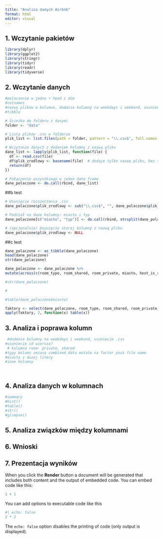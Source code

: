```yaml
---
title: "Analiza danych Airbnb"
format: html
editor: visual
---
```


## 1. Wczytanie pakietów

```r
library(dplyr)
library(ggplot2)
library(stringr)
library(tidyr)
library(readr)
library(tidyverse)
```

## 2. Wczytanie danych

```r
#polaczenie w jedno + head i dim
#colnames 
#nazwy plikow w kolumne, dodanie kolumny na weekdays i weekend, usuniecie .csv
#tibble 

# Ścieżka do folderu z danymi
folder <- "data"

# Lista plików .csv w folderze
plik_list <- list.files(path = folder, pattern = "\\.csv$", full.names = TRUE)

# Wczytanie danych z dodaniem kolumny z nazwą pliku
dane_list <- lapply(plik_list, function(file) {
  df <- read.csv(file)
  df$plik_zrodlowy <- basename(file)  # dodaje tylko nazwę pliku, bez ścieżki
  return(df)
})

# Połączenie wszystkiego w jeden data frame
dane_polaczone <- do.call(rbind, dane_list)

```

##b test
``` r
# Usunięcie rozszerzenia .csv
dane_polaczone$plik_zrodlowy <- sub("\\.csv$", "", dane_polaczone$plik_zrodlowy)

# Podział na dwie kolumny: miasto i typ
dane_polaczone[c("miasto", "typ")] <- do.call(rbind, strsplit(dane_polaczone$plik_zrodlowy, "_"))

# (opcjonalnie) Usunięcie starej kolumny z nazwą pliku
dane_polaczone$plik_zrodlowy <- NULL

```


##c test
``` r
dane_polaczone <- as_tibble(dane_polaczone)
head(dane_polaczone)
str(dane_polaczone)
```

```r
dane_polaczone <- dane_polaczone %>%
mutate(across(c(room_type, room_shared, room_private, miasto, host_is_superhost, typ), as.factor))
```

```r
#str(dane_polaczone)
```
```r
#

#table(dane_polaczone$miasto)

faktory <- select(dane_polaczone, room_type, room_shared, room_private,host_is_superhost, miasto, typ)
apply(faktory, 2, function(x) table(x))
```

## 3. Analiza i poprawa kolumn

```r
 #dodanie kolumny na weekdays i weekend, usuniecie .csv
#usuniecie id wiersza?
 # kolumna room- private, shared
#typy kolumn zmiana combined_data mutate na factor poza file name 
#miasta z duzej litery 
#inne kolumny

  
```

## 4. Analiza danych w kolumnach

```r
#summary
#hist()
#table()
#str()
#glimpse()
```

## 5. Analiza związków między kolumnami

## 6. Wnioski

## 7. Prezentacja wyników

When you click the **Render** button a document will be generated that includes both content and the output of embedded code. You can embed code like this:

```r
1 + 1
```

You can add options to executable code like this

```r
#| echo: false
2 * 2
```

The `echo: false` option disables the printing of code (only output is displayed).

